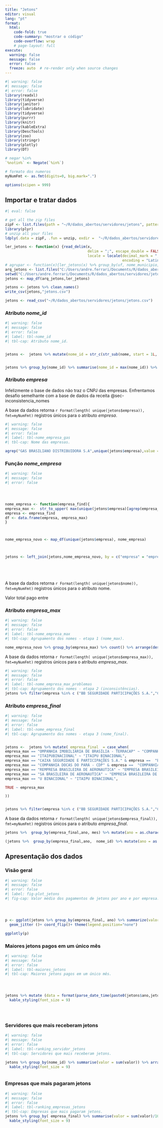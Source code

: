 ```yaml
---
title: "Jetons"
editor: visual
lang: "pt"
format:
  html:
    code-fold: true
    code-summary: "mostrar o código"
    code-overflow: wrap
    # page-layout: full
execute:
  warning: false
  message: false
  error: false
  freeze: auto  # re-render only when source changes  
---
```


```r
#| warning: false
#| message: false
#| error: false
library(readxl)
library(tidyverse)
library(janitor)
library(lubridate)
library(tidyverse)
library(purrr)
library(knitr)
library(kableExtra)
library(DescTools)
library(zoo)
library(stringr)
library(plotly)
library(DT)
```

```r
# negar %in%
`%notin%` <- Negate(`%in%`)

# formato dos numeros
myNumFmt <- as.fmt(digits=0, big.mark=".")

options(scipen = 999)
```

## Importar e tratar dados

```r
#| eval: false

# get all the zip files
zipF <- list.files(path = "~/R/dados_abertos/servidores/jetons", pattern = "*.zip", full.names = TRUE)
library(plyr)
# unzip all your files
ldply(.data = zipF, .fun = unzip, exdir =  "~/R/dados_abertos/servidores/jetons")

ler_jetons <- function(x) {read_delim(x, 
                                      delim = ";", escape_double = FALSE, col_types = cols(MES = col_character()), 
                                      locale = locale(decimal_mark = ",", grouping_mark = ".", 
                                                      encoding = "Latin1"), trim_ws = TRUE)} 
# agrupar <- function(x){ler_jetons(x) %>% group_by(uf, nome_municipio, mes_referencia) %>% summarise(valor = sum(valor_parcela), quantidade = n())} 
arq_jetons <- list.files("C:/Users/andre.ferrari/Documents/R/dados_abertos/servidores/jetons", pattern='*.csv')
setwd("C:/Users/andre.ferrari/Documents/R/dados_abertos/servidores/jetons")
jetons <- map_df(arq_jetons,ler_jetons)

jetons <- jetons %>% clean_names() 
write_csv(jetons,"jetons.csv")
```

```r
jetons <- read_csv("~/R/dados_abertos/servidores/jetons/jetons.csv")
```

### Atributo *nome_id*

```r
#| warning: false
#| message: false
#| error: false
#| label: tbl-nome_id
#| tbl-cap: Atributo nome_id.


jetons <-  jetons %>% mutate(nome_id = str_c(str_sub(nome, start = 1L, end = 4L), " - ",id_servidor_portal))


jetons %>% group_by(nome_id) %>% summarise(nome_id = max(nome_id)) %>% head(10) %>% kable()
```

### Atributo *empresa*

Infelizmente o base de dados não traz o CNPJ das empresas. Enfrentamos desafio semelhante com a base de dados da receita @sec-inconsistencia_nomes

A base da dados retorna `r Format(length( unique(jetons$empresa)), fmt=myNumFmt)` registros únicos para o atributo *empresa*.

```r
#| warning: false
#| message: false
#| error: false
#| label: tbl-nome_empresa_gas
#| tbl-cap: Nome das empresas.

agrep("GAS BRASILIANO DISTRIBUIDORA S.A",unique(jetons$empresa),value = TRUE ,ignore.case = TRUE) %>% kable(col.names = c("empresa"))

```

### Função *nome_empresa*

```r
#| warning: false
#| message: false
#| error: false




nome_empresa <- function(empresa_find){
empresa_max <-  str_to_upper( max(unique(jetons$empresa)[agrep(empresa_find,unique(jetons$empresa), ignore.case = TRUE)]))
empresa <- empresa_find
df <- data.frame(empresa, empresa_max)
}



nome_empresa_novo <- map_df(unique(jetons$empresa), nome_empresa)



jetons <- left_join(jetons,nome_empresa_novo, by = c("empresa" = "empresa"))






```

A base da dados retorna `r Format(length( unique(jetons$nome)), fmt=myNumFmt)` registros únicos para o atributo nome.

Valor total pago entre

### Atributo *empresa_max*

```r
#| warning: false
#| message: false
#| error: false
#| label: tbl-nome_empresa_max
#| tbl-cap: Agrupamento dos nomes - etapa 1 (nome_max).

nome_empresa_novo %>% group_by(empresa_max) %>% count() %>% arrange(desc(n)) %>% head(10) %>% kable(digits = 0, format.args = list(big.mark = ".", decimal.mark = ","))


```

A base da dados retorna `r Format(length( unique(jetons$empresa_max)), fmt=myNumFmt)` registros únicos para o atributo *empresa_max*.

```r
#| warning: false
#| message: false
#| error: false
#| label: tbl-nome_empresa_max_problemas
#| tbl-cap: Agrupamento dos nomes - etapa 2 (inconsistências).
jetons %>% filter(empresa %in% c ("BB SEGURIDADE PARTICIPAÇÕES S.A.","CAIXA SEGURIDADE E PARTICIPAÇÕES S.A.", "COMPANHIA DE DOCAS DO PARÁ - CDP", "COMPANHIA DOCAS DO CEARÁ - CDC", "ompanhia Imobiliária de Brasília - TERRACAP" ) ) %>% group_by(empresa_max,empresa) %>% count()%>% kable(digits = 0, format.args = list(big.mark = ".", decimal.mark = ","))
```

### Atributo *empresa_final*

```r
#| warning: false
#| message: false
#| error: false
#| label: tbl-nome_empresa_final
#| tbl-cap: Agrupamento dos nomes - etapa 3 (nome_final).


jetons <-  jetons %>% mutate( empresa_final  = case_when(
empresa_max == "OMPANHIA IMOBILIÁRIA DE BRASÍLIA - TERRACAP" ~ "COMPANHIA IMOBILIÁRIA DE BRASÍLIA - TERRACAP",
empresa_max == "ITAIPUBINACIONAL" ~ "ITAIPU BINACIONAL",
empresa_max == "CAIXA SEGURIDADE E PARTICIPAÇÕES S.A." & empresa ==  "BB SEGURIDADE PARTICIPAÇÕES S.A." ~ "BB SEGURIDADE PARTICIPAÇÕES S.A.",
empresa_max == "COMPANHIA DOCAS DO PARÁ - CDP" & empresa ==  "COMPANHIA DOCAS DO CEARÁ - CDC" ~ "COMPANHIA DOCAS DO CEARÁ - CDC",
empresa_max == "REMPRESA BRASILEIRA DE AERONAUTICA" ~ "EMPRESA BRASILEIRA DE AERONAUTICA",
empresa_max == "SA BRASILEIRA DE AERONAUTICA" ~ "EMPRESA BRASILEIRA DE AERONAUTICA",
empresa_max == "U BINACIONAL" ~ "ITAIPU BINACIONAL",

TRUE ~ empresa_max

))


jetons %>% filter(empresa %in% c ("BB SEGURIDADE PARTICIPAÇÕES S.A.","CAIXA SEGURIDADE E PARTICIPAÇÕES S.A.", "COMPANHIA DE DOCAS DO PARÁ - CDP", "COMPANHIA DOCAS DO CEARÁ - CDC", "ompanhia Imobiliária de Brasília - TERRACAP" , "ITAIPU BINACIONAL", "U BINACIONAL", "EMPRESA BRASILEIRA DE AERONAUTICA","REMPRESA BRASILEIRA DE AERONAUTICA","SA BRASILEIRA DE AERONAUTICA") ) %>% group_by(empresa_final, empresa_max,empresa) %>% count()%>% arrange(empresa_final) %>%    kable(digits = 0, format.args = list(big.mark = ".", decimal.mark = ",")) 

```

A base da dados retorna `r Format(length( unique(jetons$empresa_final)), fmt=myNumFmt)` registros únicos para o atributo *empresa_final*.

```r

jetons %>%  group_by(empresa_final,ano, mes) %>% mutate(ano = as.character(ano)) %>% summarise(maior = max(valor), menor = min(valor), diferenca = round(maior - menor,0) ,variacao = round(diferenca /menor,0)) %>% filter(variacao > 10, menor>2)  %>% arrange(desc(variacao))  %>% kable(digits = 0, format.args = list(big.mark = ".", decimal.mark = ","))


```

```r
(jetons %>%  group_by(empresa_final,ano,  nome_id) %>% mutate(ano = as.character(ano)) %>% summarise(maior = max(valor), menor = min(valor), diferenca = round(maior - menor,0) ,variacao = round(diferenca /menor,0)) %>% filter(variacao > 10, menor>2)  %>% arrange(desc(variacao)))%>% kable(digits = 0, format.args = list(big.mark = ".", decimal.mark = ","))
```

## Apresentação dos dados

### Visão geral

```r
#| warning: false
#| message: false
#| error: false
#| label: fig-plot_jetons
#| fig-cap: Valor médio dos pagamentos de jetons por ano e por empresa.




p <- ggplot(jetons %>% group_by(empresa_final, ano) %>% summarize(valor = round(mean(valor),0)) , aes(valor, ano, color = empresa_final)) +
  geom_jitter ()+ coord_flip()+ theme(legend.position="none")

ggplotly(p)
```

### Maiores jetons pagos em um único mês

```r
#| warning: false
#| message: false
#| error: false
#| label: tbl-maiores_jetons
#| tbl-cap: Maiores jetons pagos em um único mês.




jetons %>% mutate (data = format(parse_date_time(paste0(jetons$ano,jetons$mes),"ym"), "%b-%Y"))%>% group_by(empresa_final, data, nome_id) %>% summarise(valor = max(valor, na.rm = TRUE))  %>% arrange(desc(valor)) %>% head(20) %>% kable(col.names = c("Empresa","Data","Servidor","(R$)"),digits = 0, format.args = list(big.mark = ".", decimal.mark = ",")) %>%
  kable_styling(font_size = 9)





```

### Servidores que mais receberam jetons

```r
#| warning: false
#| message: false
#| error: false
#| label: tbl-ranking_servidor_jetons
#| tbl-cap: Servidores que mais receberam jetons.

jetons %>% group_by(nome_id) %>% summarise(valor = sum(valor)) %>% arrange(desc(valor)) %>% head(20)%>% kable(col.names = c("Servidor",paste0("(R$) entre " , min(jetons$ano), " e ", max(jetons$ano))), digits = 0, format.args = list(big.mark = ".", decimal.mark = ",")) %>%
  kable_styling(font_size = 9)



```

### Empresas que mais pagaram jetons

```r
#| warning: false
#| message: false
#| error: false
#| label: tbl-ranking_empresas_jetons
#| tbl-cap: Empresas que mais pagaram jetons.
jetons %>% group_by( empresa_final) %>% summarise(valor = sum(valor)/1000000) %>% arrange(desc(valor)) %>% head(20)%>% kable(col.names = c("Empresa",paste0("(R$ mi) entre " , min(jetons$ano), " e ", max(jetons$ano))),digits = 2, format.args = list(big.mark = ".", decimal.mark = ",")) %>%
  kable_styling(font_size = 9)




```
